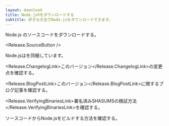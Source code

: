 ```yaml
---
layout: download
title: Node.js®をダウンロードする
subtitle: 好きな方法でNode.jsをダウンロードできます。
---
```


<section>
  Node.js <Release.VersionDropdown />のソースコードをダウンロードする。

  <Release.SourceButton />
</section>

<section>
  Node.jsは<Release.NpmLink />を同梱しています。

  <Release.ChangelogLink>このバージョン</Release.ChangelogLink>の変更点を確認する。

  <Release.BlogPostLink>このバージョン</Release.BlogPostLink>に関するブログ記事を確認する。

  <Release.VerifyingBinariesLink>署名済みSHASUMSの検証方法</Release.VerifyingBinariesLink>を確認する。

  ソースコードから<LinkWithArrow href="https://github.com/nodejs/node/blob/main/BUILDING.md#building-nodejs-on-supported-platforms">Node.jsをビルドする方法</LinkWithArrow>を確認する。
</section>
